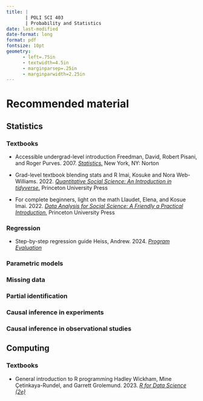 ```yaml
---
title: |
       | POLI SCI 403
       | Probability and Statistics
date: last-modified
date-format: long
format: pdf
fontsize: 10pt
geometry:
      - left=.75in
      - textwidth=4.5in
      - marginparsep=.25in
      - marginparwidth=2.25in
---
```



# Recommended material

## Statistics

### Textbooks

- [Accessible undergrad-level introduction]{.aside} Freedman, David, Robert Pisani, and Roger Purves. 2007. [*Statistics.*](https://wwnorton.com/books/Statistics) New York, NY: Norton

- [Grad-level textbook blending stats and R]{.aside} Imai, Kosuke and Nora Web-Williams. 2022. [*Quantitative Social Science: An Introduction in tidyverse.*](https://press.princeton.edu/books/hardcover/9780691222271/quantitative-social-science) Princeton University Press

- [For complete beginners, light on the math]{.aside} Llaudet, Elena, and Kosue Imai. 2022. [*Data Analysis for Social Science: A Friendly a Practical Introduction.*](https://press.princeton.edu/books/paperback/9780691199436/data-analysis-for-social-science) Princeton University Press


### Regression

- [Step-by-step regression guide]{.aside} Heiss, Andrew. 2024. [*Program Evaluation*](https://evalsp24.classes.andrewheiss.com/example/regression.html)

### Parametric models

### Missing data

### Partial identification

### Causal inference in experiments

### Causal inference in observational studies


## Computing

### Textbooks

- [General introduction to R programming]{.aside} Hadley Wickham, Mine Çetinkaya-Rundel, and Garrett Grolemund. 2023. [*R for Data Science (2e)*](https://r4ds.hadley.nz)